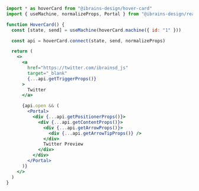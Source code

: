 ```jsx
import * as hoverCard from "@ibrains-design/hover-card"
import { useMachine, normalizeProps, Portal } from "@ibrains-design/react"

function HoverCard() {
  const [state, send] = useMachine(hoverCard.machine({ id: "1" }))

  const api = hoverCard.connect(state, send, normalizeProps)

  return (
    <>
      <a
        href="https://twitter.com/ibrainsd_js"
        target="_blank"
        {...api.getTriggerProps()}
      >
        Twitter
      </a>

      {api.open && (
        <Portal>
          <div {...api.getPositionerProps()}>
            <div {...api.getContentProps()}>
              <div {...api.getArrowProps()}>
                <div {...api.getArrowTipProps()} />
              </div>
              Twitter Preview
            </div>
          </div>
        </Portal>
      )}
    </>
  )
}
```

